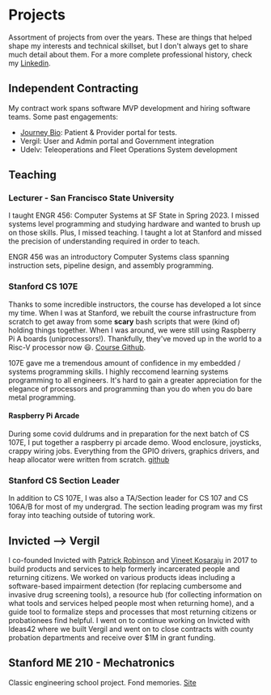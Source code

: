 # Projects

Assortment of projects from over the years. These are things that helped shape my interests and technical skillset, but I don't always get to share much detail about them. For a more complete professional history, check my [Linkedin](https://www.linkedin.com/in/sean-k-19a327b2/).

## Independent Contracting

My contract work spans software MVP development and hiring software teams. Some past engagements:

- [Journey Bio](https://www.journeybio.life/): Patient & Provider portal for tests.
- Vergil: User and Admin portal and Government integration
- Udelv: Teleoperations and Fleet Operations System development

## Teaching

### Lecturer - San Francisco State University

I taught ENGR 456: Computer Systems at SF State in Spring 2023. I missed systems level programming and studying hardware and wanted to brush up on those skills. Plus, I missed teaching. I taught a lot at Stanford and missed the precision of understanding required in order to teach.

ENGR 456 was an introductory Computer Systems class spanning instruction sets, pipeline design, and assembly programming.

### Stanford CS 107E

Thanks to some incredible instructors, the course has developed a lot since my time. When I was at Stanford, we rebuilt the course infrastructure from scratch to get away from some **scary** bash scripts that were (kind of) holding things together. When I was around, we were still using Raspberry Pi A boards (uniprocessors!). Thankfully, they've moved up in the world to a Risc-V processor now 😃. [Course Github](https://github.com/cs107e).

107E gave me a tremendous amount of confidence in my embedded / systems programming skills. I highly reccomend learning systems programming to all engineers. It's hard to gain a greater appreciation for the elegance of processors and programming than you do when you do bare metal programming.

#### Raspberry Pi Arcade

During some covid duldrums and in preparation for the next batch of CS 107E, I put together a raspberry pi arcade demo. Wood enclosure, joysticks, crappy wiring jobs. Everything from the GPIO drivers, graphics drivers, and heap allocator were written from scratch. [github](https://github.com/swkonz/rpi-arcade)

### Stanford CS Section Leader

In addition to CS 107E, I was also a TA/Section leader for CS 107 and CS 106A/B for most of my undergrad. The section leading program was my first foray into teaching outside of tutoring work.

## Invicted --> Vergil

I co-founded Invicted with [Patrick Robinson](https://www.linkedin.com/in/patrick-robinson-4282a21) and [Vineet Kosaraju](https://www.linkedin.com/in/vineet-kosaraju-0782348a) in 2017 to build products and services to help formerly incarcerated people and returning citizens. We worked on various products ideas including a software-based impairment detection (for replacing cumbersome and invasive drug screening tools), a resource hub (for collecting information on what tools and services helped people most when returning home), and a guide tool to formalize steps and processes that most returning citizens or probationees find helpful. I went on to continue working on Invicted with Ideas42 where we built Vergil and went on to close contracts with county probation departments and receive over $1M in grant funding.

## Stanford ME 210 - Mechatronics

Classic engineering school project. Fond memories. [Site](https://wintetheroomba.weebly.com/)
